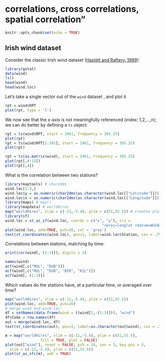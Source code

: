 # correlations, cross correlations, spatial correlation"

```r
knitr::opts_chunk$set(echo = TRUE)
```

## Irish wind dataset

Consider the classic Irish wind dataset
([Haslett and Raftery, 1989](https://www.jstor.org/stable/2347679?seq=1#metadata_info_tab_contents)):
```r
library(gstat)
data(wind)
ls()
head(wind)
head(wind.loc)
```

Let's take a single vector out of the `wind` dataset  , and plot it
```r
rpt = wind$RPT
plot(rpt, type = 'l')
```

We now see that the x-axis is not meaningfully referenced (index: 1,2,...,n); we can do better by defining a `ts` object:
```r
rpt = ts(wind$RPT, start = 1961, frequency = 365.25)
plot(rpt)
rpt = ts(wind$RPT[1:365], start = 1961, frequency = 365.25)
plot(rpt)
```


```r
rpt = ts(as.matrix(wind), start = 1961, frequency = 365.25)
plot(rpt[,4:13])
plot(rpt[,4])
```

What is the correlation between two stations?
```r
library(maptools) # char2dms
wind.loc[1:3,]
wind.loc$y = as.numeric(char2dms(as.character(wind.loc[["Latitude"]])))
wind.loc$x = as.numeric(char2dms(as.character(wind.loc[["Longitude"]])))
library(maps) # map()
library(mapdata) # worldHires
map("worldHires", xlim = c(-11,-5.4), ylim = c(51,55.5)) # creates plot
library(sf)
wind.loc = st_as_sf(wind.loc, coords = c("x", "y"), crs = 
											"+proj=longlat +datum=WGS84")
plot(wind.loc, add=TRUE, pch=16, col = 'grey')
text(st_coordinates(wind.loc), pos=1, label=wind.loc$Station, cex = .75, col = 'blue')
```

Correlations between stations, matching by time:
```r
print(cor(wind[,-(1:3)]), digits = 2)
```

```r
names(wind)
acf(wind[,c("MUL", "DUB")])
acf(wind[,c("MUL", "DUB", "BIR", "KIL")])
acf(wind[,-(1:3)])
```

Which values do the stations have, at a particular time, or averaged over time?
```r
map("worldHires", xlim = c(-11,-5.4), ylim = c(51,55.5))
plot(wind.loc, add=TRUE, pch=16)
# merge wind and wind.loc:
df = setNames(data.frame(wind = t(wind[2,-(1:3)])), "wind")
df$Code = row.names(df)
out = merge(wind.loc, df)
text(st_coordinates(out), pos=1, label=as.character(out$wind), cex = .75, col = 'blue')
```

```r
m = map("worldHires", xlim = c(-11,-5.4), ylim = c(51,55.5), 
				fill = TRUE, plot = FALSE)
plot(out["wind"], reset = FALSE, pch = 16, cex = 3, key.pos = 2,
  xlim = c(-11,-5.4), ylim = c(51,55.5))
plot(st_as_sfc(m), add = TRUE)
```
